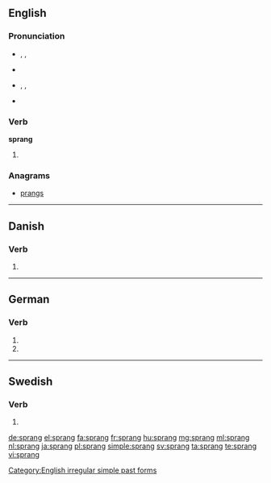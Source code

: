 ==English==

===Pronunciation===
* {{enPR|sprăng}}, {{IPA|/spræŋ/}}, {{X-SAMPA|/spr{N/}}
* {{audio|en-us-sprang.ogg|Audio (US)}}
* {{context|also|lang=en}} {{a|US}} {{enPR|sprāng}}, {{IPA|/spreɪŋ/}}, {{X-SAMPA|/spreIN/}}
* {{rhymes|æŋ}}

===Verb===
'''sprang'''

# {{simple past of|spring}}

===Anagrams===
* [[prangs#English|prangs]]

[[Category:English irregular simple past forms]]

----

==Danish==

===Verb===
{{head|da|verb form}}

# {{form of|past|springe|lang=da}}

----

==German==

===Verb===
{{head|de}}

# {{de-verb form of|springen|1|s|v}}
# {{de-verb form of|springen|3|s|v}}

----

==Swedish==

===Verb===
{{head|sv|verb form}}

# {{sv-verb-form-past|springa}}

[[de:sprang]]
[[el:sprang]]
[[fa:sprang]]
[[fr:sprang]]
[[hu:sprang]]
[[mg:sprang]]
[[ml:sprang]]
[[nl:sprang]]
[[ja:sprang]]
[[pl:sprang]]
[[simple:sprang]]
[[sv:sprang]]
[[ta:sprang]]
[[te:sprang]]
[[vi:sprang]]